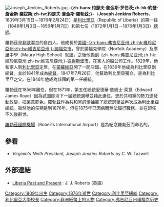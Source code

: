 {{noteTA
|T=zh-hans:约瑟夫·詹金斯·罗伯茨;zh-hk:約瑟·詹金斯·羅拔斯;zh-tw:約瑟夫·詹金斯·羅勃茲;
|1=zh-hans:罗伯茨;zh-hk:羅拔斯;zh-tw:羅勃茲;
}}
{{Infobox President
|name           = 约瑟夫·詹金斯·罗伯茨<br>Joseph Jenkins Roberts
|image          = Joseph Jenkins Roberts.jpg
|imagesize      = 
|order          = [[利比里亚总统列表|首任]]
|office         = 利比里亚总统
|term_start2     = 1872年1月1日
|term_end2       = 1876年1月3日
|vicepresident2  = [[Anthony_W._Gardiner|Anthony W. Gardiner]]
|successor2      = [[James_Spriggs_Payne|James Spriggs Payne]]
|term_start     = 1848年1月3日
|term_end       = 1856年1月7日
|vicepresident  = [[Nathaniel_Brander|Nathaniel Brander]]<br>[[Anthony_D._Williams_(politician)|Anthony D. Williams]]<br>[[史蒂芬·艾伦·本森|史蒂芬·艾伦·本森]]
|predecessor    = ''新职位''
|successor      = [[史蒂芬·艾伦·本森|史蒂芬·艾伦·本森]]
|order3         = 第二任
|office3        = 利比里亚总督
|term_start3    = 1841年9月3日
|term_end3      = 1848年1月2日
|predecessor3   = [[Thomas_Buchanan_(Governor_of_Liberia)|Thomas Buchanan]]
|successor3     = ''职务废除''
|birth_date     = {{birth date|1809|3|15|mf=y}}
|birth_place    = {{USA}}[[弗吉尼亚州|弗吉尼亚州]]
|death_date     = {{death date and age|1876|2|24|1809|3|15|mf=y}}
|death_place    = {{LBR}}[[蒙罗维亚|蒙罗维亚]]
|spouse         = Sarah Roberts<br>Jane Rose Waring
|party          = [[共和党_(利比里亚)|共和党]]
|religion       = [[基督新教|基督新教]]
|predecessor2=[[James_Skivring_Smith|James Skivring Smith]]|office2=利比里亚总统|order2=[[利比里亚总统|第七届]]}}
[[File:Joseph_Jenkins_Roberts.jpg|thumb]]
'''-{zh-hans:约瑟夫·詹金斯·罗伯茨;zh-hk:約瑟·詹金斯·羅拔斯;zh-tw:約瑟夫·詹金斯·羅勃茲;}-'''（'''Joseph Jenkins Roberts'''，1809年3月15日－1876年2月24日）是[[利比里亞|利比里亞]]（Republic of Liberia）的第一任（1848年1月3日－1856年1月7日）和第七任（1872年1月1日－1876年1月3日）[[總統|總統]]。

羅勃茲是[[非洲|非]][[歐洲|歐]]混血的自由人。他成長於[[美國|美國]][[維珍尼亞州|-{zh-hans:弗吉尼亚州;zh-hk:維珍尼亞州;zh-tw:維吉尼亞州;}-]][[諾福克_(維珍尼亞州)|諾福克市]]，曾於諾福克學院（Norfolk Academy）及摩里中學（Maury High School）就讀。之後他搬到-{zh-hans:弗吉尼亚州;zh-hk:維珍尼亞州;zh-tw:維吉尼亞州;}-[[彼得斯堡_(維吉尼亞州)|彼得斯堡市]]，在家人的船公司工作。1829年，他和家人到[[利比里亞|利比里亞]]定居，在[[蒙羅維亞|蒙羅維亞]]開了一間店鋪。在1839年他成為利比里亞副總督，並於1841年成為[[總督|總督]]。1847年7月26日，他幫助利比里亞獨立，是為利比里亞之父。在1848年他成為該國的第一任總統。

羅勃茲在1856年離任，但在1871年，第五任總統愛德華·詹姆士·萊意（Edward James Roye）因為試圖除消下一屆總統選舉並藉此連任，忠於共和黨的勢力遂發動政變，把萊意罷免。羅勃茲作為共和黨的領袖贏了總統選舉並再次成為利比里亞總統。雖然他的任期是到1876年，但在1875年已因病而無法履行職務，並在卸任不久後辭世。

[[羅勃茲國際機場|羅勃茲國際機場]]（Roberts International Airport）是為紀念羅勃茲而命名的。

== 參看 ==
* ''Virginia's Ninth President, Joseph Jenkins Roberts'' by C. W. Tazwell

== 外部連結 ==
* [http://www.liberiapastandpresent.org/Presidents.htm#Roberts,%20JJ Liberia Past and Present] {{Wayback|url=http://www.liberiapastandpresent.org/Presidents.htm#Roberts,%20JJ |date=20090709085545 }}: J. J. Roberts (英語)

{{Authority control}}
{{DEFAULTSORT:Roberts, Joseph Jenkins}}

[[Category:1809年出生|Category:1809年出生]]
[[Category:1876年逝世|Category:1876年逝世]]
[[Category:利比里亞總統|Category:利比里亞總統]]
[[Category:利比里亞大學校長|Category:利比里亞大學校長]]
[[Category:非洲紙幣上的人物|Category:非洲紙幣上的人物]]
[[Category:弗吉尼亚州诺福克历史|Category:弗吉尼亚州诺福克历史]]